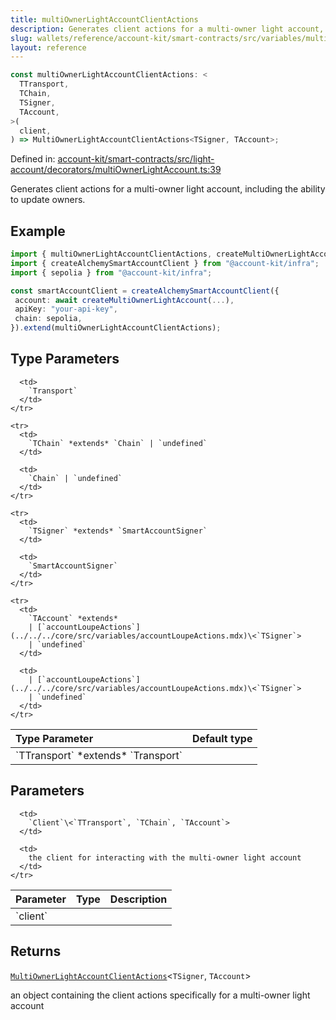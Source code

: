 ```yaml
---
title: multiOwnerLightAccountClientActions
description: Generates client actions for a multi-owner light account, including the ability to update owners.
slug: wallets/reference/account-kit/smart-contracts/src/variables/multiOwnerLightAccountClientActions
layout: reference
---
```


```ts
const multiOwnerLightAccountClientActions: <
  TTransport,
  TChain,
  TSigner,
  TAccount,
>(
  client,
) => MultiOwnerLightAccountClientActions<TSigner, TAccount>;
```

Defined in: [account-kit/smart-contracts/src/light-account/decorators/multiOwnerLightAccount.ts:39](https://github.com/alchemyplatform/aa-sdk/blob/da19afd63b0ba06a4de95b0d2d7871f64d546304/account-kit/smart-contracts/src/light-account/decorators/multiOwnerLightAccount.ts#L39)

Generates client actions for a multi-owner light account, including the ability to update owners.

## Example

```ts
import { multiOwnerLightAccountClientActions, createMultiOwnerLightAccount } from "@account-kit/smart-contracts";
import { createAlchemySmartAccountClient } from "@account-kit/infra";
import { sepolia } from "@account-kit/infra";

const smartAccountClient = createAlchemySmartAccountClient({
 account: await createMultiOwnerLightAccount(...),
 apiKey: "your-api-key",
 chain: sepolia,
}).extend(multiOwnerLightAccountClientActions);
```

## Type Parameters

<table>
  <thead>
    <tr>
      <th align="left">Type Parameter</th>
      <th align="left">Default type</th>
    </tr>
  </thead>

  <tbody>
    <tr>
      <td>
        `TTransport` *extends* `Transport`
      </td>

      <td>
        `Transport`
      </td>
    </tr>

    <tr>
      <td>
        `TChain` *extends* `Chain` | `undefined`
      </td>

      <td>
        `Chain` | `undefined`
      </td>
    </tr>

    <tr>
      <td>
        `TSigner` *extends* `SmartAccountSigner`
      </td>

      <td>
        `SmartAccountSigner`
      </td>
    </tr>

    <tr>
      <td>
        `TAccount` *extends*
        | [`accountLoupeActions`](../../../core/src/variables/accountLoupeActions.mdx)\<`TSigner`>
        | `undefined`
      </td>

      <td>
        | [`accountLoupeActions`](../../../core/src/variables/accountLoupeActions.mdx)\<`TSigner`>
        | `undefined`
      </td>
    </tr>

  </tbody>
</table>

## Parameters

<table>
  <thead>
    <tr>
      <th align="left">Parameter</th>
      <th align="left">Type</th>
      <th align="left">Description</th>
    </tr>
  </thead>

  <tbody>
    <tr>
      <td>
        `client`
      </td>

      <td>
        `Client`\<`TTransport`, `TChain`, `TAccount`>
      </td>

      <td>
        the client for interacting with the multi-owner light account
      </td>
    </tr>

  </tbody>
</table>

## Returns

[`MultiOwnerLightAccountClientActions`](../type-aliases/MultiOwnerLightAccountClientActions.mdx)\<`TSigner`, `TAccount`>

an object containing the client actions specifically for a multi-owner light account
